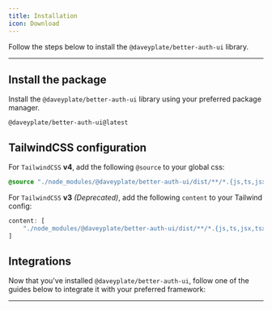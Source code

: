 ```yaml
---
title: Installation
icon: Download
---
```


Follow the steps below to install the `@daveyplate/better-auth-ui` library.

--- 

## Install the package

Install the `@daveyplate/better-auth-ui` library using your preferred package manager.

```package-install
@daveyplate/better-auth-ui@latest
```

## TailwindCSS configuration

For `TailwindCSS` **v4**, add the following `@source` to your global css:

```css
@source "./node_modules/@daveyplate/better-auth-ui/dist/**/*.{js,ts,jsx,tsx,mdx}";
```

For `TailwindCSS` **v3** *(Deprecated)*, add the following `content` to your Tailwind config:

```ts
content: [
    "./node_modules/@daveyplate/better-auth-ui/dist/**/*.{js,ts,jsx,tsx,mdx}"
]
```

## Integrations

Now that you've installed `@daveyplate/better-auth-ui`, follow one of the guides below to integrate it with your preferred framework:

<Cards>
    <Card title="Next.js" href="/integrations/next-js" />
    <Card title="React" href="/integrations/react" />
</Cards>

---